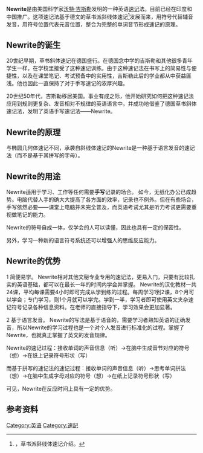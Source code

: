 '''Newrite'''是由美国科学家[[沃特·吉斯勒|沃特·吉斯勒]]发明的一种英语[[速记|速记]]法。目前已经在印度和中国推广。这项速记法基于德文的草书派斜线体速记<ref name="草书派斜线体速记介绍">{{cite web |url=http://www.binhaisulu.com/news/11-2012-0202-53.html |title=存档副本 |accessdate=2014-04-04 |deadurl=yes |archiveurl=https://archive.is/20140404100605/http://www.binhaisulu.com/news/11-2012-0202-53.html |archivedate=2014-04-04 }}，草书派斜线体速记介绍。</ref>发展而来，用符号代替辅音发音，用符号位置代表元音位置，整合为完整的单词音节形成速记的原理。

== Newrite的诞生 ==
20世纪早期，草书斜体速记在德国盛行。在德国念中学的吉斯勒和其他很多青年学生一样，在学校里接受了这种速记训练。由于这种速记法在书写上的简易性与便捷性，以及在课堂笔记、考试预备中的实用性，吉斯勒此后的学业都从中获益匪浅。他也因此一直保持了对于手写速记的浓厚兴趣。

20世纪50年代，吉斯勒移居美国。事业有成之际，他开始研究如何把这种速记法应用到规则更复杂、发音相对不规律的英语语言中，并成功地借鉴了德国草书斜体速记法，发明了英语手写速记法——Newrite。

== Newrite的原理 ==
与椭圆几何体速记不同，承袭自斜线体速记的Newrite是一种基于语言发音的速记法（而不是基于其拼写的字母）。

== Newrite的用途 ==
Newrite适用于学习、工作等任何需要'''手写'''记录的场合。
如今，无纸化办公已成趋势。电脑代替人手的确大大提高了各方面的效率，记录也不例外。但在有些场合，手写依然必要——课堂上电脑并未完全普及，而英语考试尤其是听力考试更需要重视做笔记的能力。

Newrite的符号自成一体，仅学会的人可以读懂，因此也具有一定的保密性。

另外，学习一种新的语言符号系统还可以增强人的思维反应能力。


== Newrite的优势 ==

1 简便易学。
Newrite相对其他文秘专业专用的速记法，更易入门，只要有比较扎实的英语基础，都可以在最长一年的时间内学会并掌握。
Newrite的汉化教材一共24课，平均每课需要4小时即可完成从学到练的过程。每周学习1到2课，8个月可以学会；专门学习，则1个月就可以学完。学到一半，学习者即可使用英文夹杂速记符号记录各种信息资料。在老师的直接指导下，学习效果会更加显著。

2 基于语言发音。
Newrite的写法是基于语音的，需要学习者熟知英语的正确发音，所以Newrite的学习过程也是一个对个人发音进行标准化的过程。掌握了Newrite，也就真正掌握了英文的发音规律。

Newrite的速记过程：接收单词的声音信息（听）→在脑中生成音节对应的符号（想）→在纸上记录符号形状（写）

而基于拼写的速记法的速记过程：接收单词的声音信息（听）→思考单词拼法（想）→在脑中生成字母对应的符号（想）→在纸上记录符号形状（写）

可见，Newrite在反应时间上具有一定的优势。

== 参考资料 ==
<references />


[[Category:英语|Category:英语]]
[[Category:速記|Category:速記]]